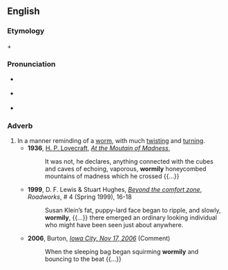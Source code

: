 {{was wotd|2008|October|20}}
==English==

===Etymology===
{{term|wormy}} + {{term|-ly}}

===Pronunciation===
* {{a|UK}} {{IPA|/ˈwəː.mə.lɪ/}}
* {{a|US}} {{IPA|/ˈwɝ.mə.li/}}
* {{audio|en-us-wormily.ogg|Audio (US)}}

===Adverb===
{{en-adv}}

#In a manner reminding of a [[worm]], with much [[twist]]ing and [[turn]]ing.
#*'''1936''', [[w:H. P. Lovecraft|H. P. Lovecraft]], ''[[w:At the Moutain of Madness|At the Moutain of Madness]]'',
#*:It was not, he declares, anything connected with the cubes and caves of echoing, vaporous, '''wormily''' honeycombed mountains of madness which he crossed {{...}}
#*'''1999''', D. F. Lewis & Stuart Hughes, ''[http://weirdmonger.livejournal.com/20743.html Beyond the comfort zone]'', ''Roadworks'', # 4 (Spring 1999), 16-18
#*:Susan Klein’s fat, puppy-lard face began to ripple, and slowly, '''wormily''', {{...}} there emerged an ordinary looking individual who might have been seen just about anywhere.
#*'''2006''', Burton, ''[http://noshametheatre.blogspot.com/2006/11/iowa-city-nov-17-2006.html#c116398087645643171 Iowa City, Nov 17, 2006]'' (Comment)
#*:When the sleeping bag began squirming '''wormily''' and bouncing to the beat {{...}}